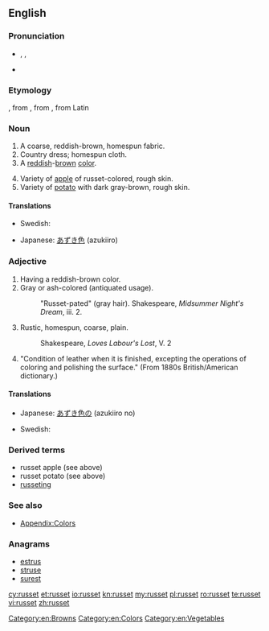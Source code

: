 ==English==

===Pronunciation===
* {{enPR|rŭs'ət}}, {{IPA|/ˈrʌsət/}}, {{X-SAMPA|/"rVs@t/}}
* {{rhymes|ʌsɪt}}

===Etymology===
{{etyl|enm}}, from {{etyl|fro}} {{term|rousset|lang=fro}}, from {{term|rous|lang=fro}}, from Latin {{term|russus||reddish|lang=la}}

===Noun===
{{en-noun|s|-}}

# A coarse, reddish-brown, homespun fabric.
# Country dress; homespun cloth.
# A [[red]]dish-[[brown]] [[color]].
#: {{color panel|80461B}}
# Variety of [[apple]] of russet-colored, rough skin.
# Variety of [[potato]] with dark gray-brown, rough skin.

====Translations====
{{trans-top|fabric}}
{{trans-mid}}
* Swedish: {{t|sv|vadmal|n|c}} {{qualifier|historical in this tense: red-brown, coarse fabric}}
{{trans-bottom}}

{{trans-top|color}}
* Japanese: [[あずき色]] (azukiiro)
{{trans-mid}}
{{trans-bottom}}

{{trans-top|potato}}
{{trans-mid}}
{{trans-bottom}}

===Adjective===
{{en-adj}}

# Having a reddish-brown color.
# Gray or ash-colored (antiquated usage).
#: "Russet-pated" (gray hair).  Shakespeare, ''Midsummer Night's Dream'', iii. 2.
# Rustic, homespun, coarse, plain.
#: Shakespeare, ''Loves Labour's Lost'', V. 2
# "Condition of leather when it is finished, excepting the operations of coloring and polishing the surface." (From 1880s British/American dictionary.)

====Translations====
{{trans-top|color}}
* Japanese: [[あずき色]]の (azukiiro no)
{{trans-mid}}
* Swedish: {{t|sv|rödbrun}}
{{trans-bottom}}

===Derived terms===
* russet apple (see above)
* russet potato (see above)
* [[russeting]]<!--possibly a kind of apple-->

===See also===
* [[Appendix:Colors]]

===Anagrams===
* [[estrus#English|estrus]]
* [[struse#English|struse]]
* [[surest#English|surest]]

[[Category:en:Browns]]
[[Category:en:Colors]]
[[Category:en:Vegetables]]

[[cy:russet]]
[[et:russet]]
[[io:russet]]
[[kn:russet]]
[[my:russet]]
[[pl:russet]]
[[ro:russet]]
[[te:russet]]
[[vi:russet]]
[[zh:russet]]